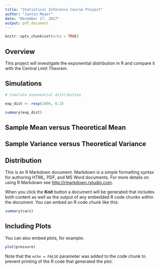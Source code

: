 ```yaml
---
title: "Statistical Inference Course Project"
author: "Justin Meyer"
date: "December 17, 2017"
output: pdf_document
---
```


```r
knitr::opts_chunk$set(echo = TRUE)
```

## Overview

This project will investigate the exponential distribution in R and compare it with the Central Limit Theorem. 

## Simulations

```r

# Simulate exponential distribution

exp_dist <- rexp(1000, 0.2)

summary(exp_dist)

```

## Sample Mean versus Theoretical Mean

## Sample Variance versus Theoretical Variance

## Distribution





This is an R Markdown document. Markdown is a simple formatting syntax for authoring HTML, PDF, and MS Word documents. For more details on using R Markdown see <http://rmarkdown.rstudio.com>.

When you click the **Knit** button a document will be generated that includes both content as well as the output of any embedded R code chunks within the document. You can embed an R code chunk like this:

```r
summary(cars)
```

## Including Plots

You can also embed plots, for example:

```r
plot(pressure)
```

Note that the `echo = FALSE` parameter was added to the code chunk to prevent printing of the R code that generated the plot.
